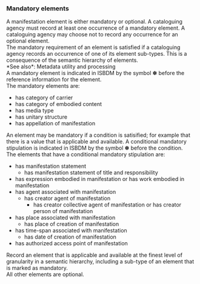 ### Mandatory elements

<div className="guid">
A manifestation element is either mandatory or optional. A cataloguing agency must record at least one occurrence of a mandatory element. A cataloguing agency may choose not to record any occurrence for an optional element.
</div>

<div className="guid">
The mandatory requirement of an element is satisfied if a cataloguing agency records an occurrence of one of its element sub-types. This is a consequence of the semantic hierarchy of elements.

<div className="seeAlso">
*See also*: <InLink href="/docs/intro/index#i006">Metadata utility and processing</InLink>
</div>
</div>

<div className="guid">
A mandatory element is indicated in ISBDM by the symbol <span className="mandatory px-2" title="Mandatory">&#10045;</span> before the reference information for the element.
</div>

<div className="guid">
The mandatory elements are:

* <InLink href="/docs/attributes/1022">has category of carrier</InLink>
* <InLink href="/docs/attributes/1264">has category of embodied content</InLink>
* <InLink href="/docs/attributes/1218">has media type</InLink>
* <InLink href="/docs/attributes/1262">has unitary structure</InLink>
* <InLink href="/docs/relationships/1274">has appellation of manifestation</InLink>
</div>

<div className="guid">
An element may be mandatory if a condition is satisified; for example that there is a value that is applicable and available. A conditional mandatory stipulation is indicated in ISBDM by the symbol <span className="mandatory px-2" title="Mandatory">&#10045;</span> before the condition.
</div>

<div className="guid">
The elements that have a conditional mandatory stipulation are:

* <InLink href="/docs/statements/1025">has manifestation statement</InLink>
  * <InLink href="/docs/statements/1028">has manifestation statement of title and responsibility</InLink>
* <InLink href="/docs/relationships/1012">has expression embodied in manifestation</InLink> or <InLink href="/docs/relationships/1220">has work embodied in manifestation</InLink>
* <InLink href="/docs/relationships/1005">has agent associated with manifestation</InLink>
  * <InLink href="/docs/relationships/1019">has creator agent of manifestation</InLink>
    * <InLink href="/docs/relationships/1251">has creator collective agent of manifestation</InLink> or <InLink href="/docs/relationships/1246">has creator person of manifestation</InLink>
* <InLink href="/docs/relationships/1009">has place associated with manifestation</InLink>
  * <InLink href="/docs/relationships/1236">has place of creation of manifestation</InLink>
* <InLink href="/docs/relationships/1010">has time-span associated with manifestation</InLink>
  * <InLink href="/docs/relationships/1235">has date of creation of manifestation</InLink>
* <InLink href="/docs/relationships/1257">has authorized access point of manifestation</InLink>
</div>

<div className="guid">
Record an element that is applicable and available at the finest level of granularity in a semantic hierarchy, including a sub-type of an element that is marked as mandatory.
</div>

<div className="guid">
All other elements are optional.
</div>
